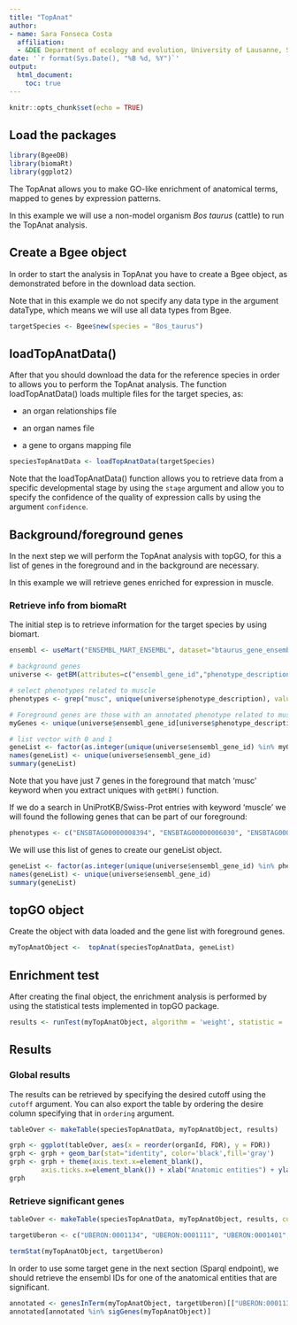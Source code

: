 ```yaml
---
title: "TopAnat"
author: 
- name: Sara Fonseca Costa
  affiliation:
  - &DEE Department of ecology and evolution, University of Lausanne, Switzerland
date: '`r format(Sys.Date(), "%B %d, %Y")`'
output:
  html_document:
    toc: true
---
```


```r
knitr::opts_chunk$set(echo = TRUE)
```

## Load the packages

```r
library(BgeeDB)
library(biomaRt)
library(ggplot2)
```

The TopAnat allows you to make GO-like enrichment of anatomical terms, mapped to genes by expression patterns. 

In this example we will use a non-model organism *Bos taurus* (cattle) to run the TopAnat analysis.

## Create a Bgee object

In order to start the analysis in TopAnat you have to create a Bgee object, as demonstrated before in the download data section.

Note that in this example we do not specify any data type in the argument dataType, which means we will use all data types from Bgee.

```r
targetSpecies <- Bgee$new(species = "Bos_taurus")
```

## loadTopAnatData()

After that you should download the data for the reference species in order to allows you to perform the TopAnat analysis. The function loadTopAnatData() loads multiple files for the target species, as:

- an organ relationships file

- an organ names file

- a gene to organs mapping file

```r
speciesTopAnatData <- loadTopAnatData(targetSpecies)
```

Note that the loadTopAnatData() function allows you to retrieve data from a specific developmental stage by using the `stage` argument and allow you to specify the confidence of the quality of expression calls by using the argument `confidence`.

## Background/foreground genes

In the next step we will perform the TopAnat analysis with topGO, for this a list of genes in the foreground and in the background are necessary.

In this example we will retrieve genes enriched for expression in muscle. 

### Retrieve info from biomaRt

The initial step is to retrieve information for the target species by using biomart.

```r
ensembl <- useMart("ENSEMBL_MART_ENSEMBL", dataset="btaurus_gene_ensembl", host="mar2016.archive.ensembl.org")

# background genes
universe <- getBM(attributes=c("ensembl_gene_id","phenotype_description"),mart=ensembl)

# select phenotypes related to muscle
phenotypes <- grep("musc", unique(universe$phenotype_description), value=T)

# Foreground genes are those with an annotated phenotype related to muscle.
myGenes <- unique(universe$ensembl_gene_id[universe$phenotype_description %in% phenotypes])

# list vector with 0 and 1  
geneList <- factor(as.integer(unique(universe$ensembl_gene_id) %in% myGenes))
names(geneList) <- unique(universe$ensembl_gene_id)
summary(geneList)
```

Note that you have just 7 genes in the foreground that match 'musc' keyword when you extract uniques with `getBM()` function.

If we do a search in UniProtKB/Swiss-Prot entries with keyword 'muscle' we will found the following genes that can be part of our foreground:

```r
phenotypes <- c("ENSBTAG00000008394", "ENSBTAG00000006030", "ENSBTAG00000015644", "ENSBTAG00000011424", "ENSBTAG00000010799", "ENSBTAG00000014614", "ENSBTAG00000011869", "ENSBTAG00000045757", "ENSBTAG00000026266", "ENSBTAG00000022158", "ENSBTAG00000006419", "ENSBTAG00000030425", "ENSBTAG00000009707", "ENSBTAG00000009749", "ENSBTAG00000033217", "ENSBTAG00000007196", "ENSBTAG00000021218", "ENSBTAG00000005333", "ENSBTAG00000006424", "ENSBTAG00000005353", "ENSBTAG00000021992", "ENSBTAG00000026972", "ENSBTAG00000005970", "ENSBTAG00000046332", "ENSBTAG00000018285", "ENSBTAG00000005714", "ENSBTAG00000016024", "ENSBTAG00000017992", "ENSBTAG00000014003", "ENSBTAG00000018204", "ENSBTAG00000019159")
```

We will use this list of genes to create our geneList object.

```r
geneList <- factor(as.integer(unique(universe$ensembl_gene_id) %in% phenotypes))
names(geneList) <- unique(universe$ensembl_gene_id)
summary(geneList)
```

## topGO object

Create the object with data loaded and the gene list with foreground genes.

```r
myTopAnatObject <-  topAnat(speciesTopAnatData, geneList)
```

## Enrichment test

After creating the final object, the enrichment analysis is performed by using the statistical tests implemented in topGO package.

```r
results <- runTest(myTopAnatObject, algorithm = 'weight', statistic = 'fisher')
```

## Results

### Global results

The results can be retrieved by specifying the desired cutoff using the `cutoff` argument. You can also export the table by ordering the desire column specifying that in `ordering` argument.


```r
tableOver <- makeTable(speciesTopAnatData, myTopAnatObject, results)

grph <- ggplot(tableOver, aes(x = reorder(organId, FDR), y = FDR))
grph <- grph + geom_bar(stat="identity", color='black',fill='gray')
grph <- grph + theme(axis.text.x=element_blank(),
        axis.ticks.x=element_blank()) + xlab("Anatomic entities") + ylab("FDR") + ggtitle("Results - enrichment test")
grph
```

### Retrieve significant genes

```r
tableOver <- makeTable(speciesTopAnatData, myTopAnatObject, results, cutoff = 0.01, ordering = -8)

targetUberon <- c("UBERON:0001134", "UBERON:0001111", "UBERON:0001401", "UBERON:0002000", "UBERON:0034908")

termStat(myTopAnatObject, targetUberon) 
```

In order to use some target gene in the next section (Sparql endpoint), we should retrieve the ensembl IDs for one of the anatomical entities that are significant.

```r
annotated <- genesInTerm(myTopAnatObject, targetUberon)[["UBERON:0001134"]]
annotated[annotated %in% sigGenes(myTopAnatObject)]
```











